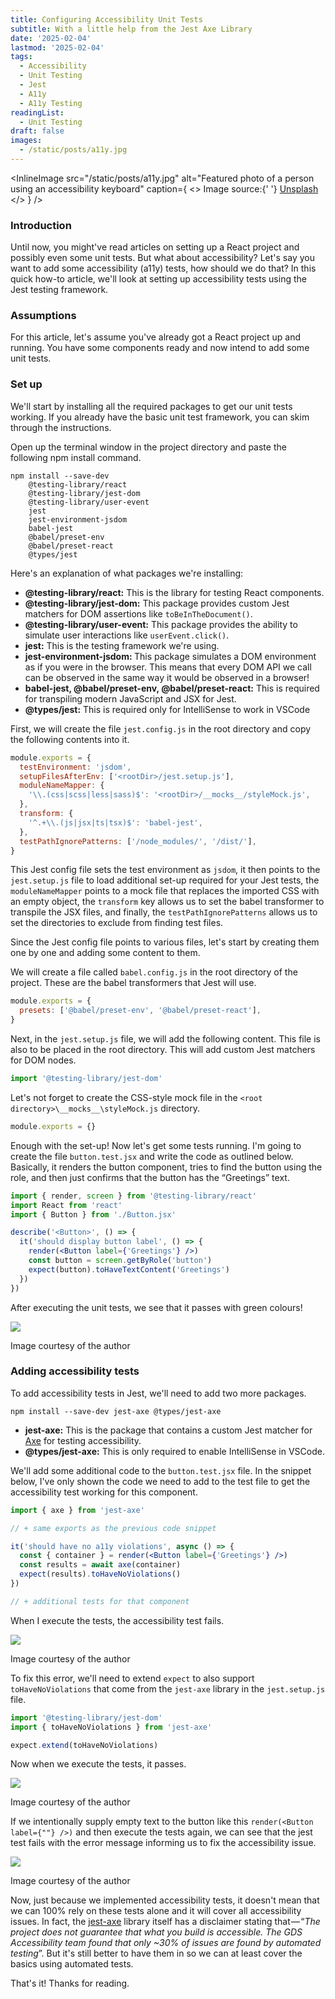 ```yaml
---
title: Configuring Accessibility Unit Tests
subtitle: With a little help from the Jest Axe Library
date: '2025-02-04'
lastmod: '2025-02-04'
tags:
  - Accessibility
  - Unit Testing
  - Jest
  - A11y
  - A11y Testing
readingList:
  - Unit Testing
draft: false
images:
  - /static/posts/a11y.jpg
---
```


<InlineImage
  src="/static/posts/a11y.jpg"
  alt="Featured photo of a person using an accessibility keyboard"
  caption={
    <>
      Image source:{' '}
      <a href="https://unsplash.com/photos/person-holding-black-plastic-case-HE1zW44Zm_Y">
        Unsplash
      </a>
    </>
  }
/>

### Introduction

Until now, you might've read articles on setting up a React project and possibly even some unit tests. But what about accessibility? Let's say you want to add some accessibility (a11y) tests, how should we do that? In this quick how-to article, we'll look at setting up accessibility tests using the Jest testing framework.

### Assumptions

For this article, let's assume you've already got a React project up and running. You have some components ready and now intend to add some unit tests.

### Set up

We'll start by installing all the required packages to get our unit tests working. If you already have the basic unit test framework, you can skim through the instructions.

Open up the terminal window in the project directory and paste the following npm install command.

```shell
npm install --save-dev
    @testing-library/react
    @testing-library/jest-dom
    @testing-library/user-event
    jest
    jest-environment-jsdom
    babel-jest
    @babel/preset-env
    @babel/preset-react
    @types/jest
```

Here's an explanation of what packages we're installing:

- **@testing-library/react:** This is the library for testing React components.
- **@testing-library/jest-dom:** This package provides custom Jest matchers for DOM assertions like `toBeInTheDocument()`.
- **@testing-library/user-event:** This package provides the ability to simulate user interactions like `userEvent.click()`.
- **jest:** This is the testing framework we're using.
- **jest-environment-jsdom:&#x20;**&#x54;his package simulates a DOM environment as if you were in the browser. This means that every DOM API we call can be observed in the same way it would be observed in a browser!
- **babel-jest, @babel/preset-env, @babel/preset-react:** This is required for transpiling modern JavaScript and JSX for Jest.
- **@types/jest:** This is required only for IntelliSense to work in VSCode

First, we will create the file `jest.config.js` in the root directory and copy the following contents into it.

```js
module.exports = {
  testEnvironment: 'jsdom',
  setupFilesAfterEnv: ['<rootDir>/jest.setup.js'],
  moduleNameMapper: {
    '\\.(css|scss|less|sass)$': '<rootDir>/__mocks__/styleMock.js',
  },
  transform: {
    '^.+\\.(js|jsx|ts|tsx)$': 'babel-jest',
  },
  testPathIgnorePatterns: ['/node_modules/', '/dist/'],
}
```

This Jest config file sets the test environment as `jsdom`, it then points to the `jest.setup.js` file to load additional set-up required for your Jest tests, the `moduleNameMapper` points to a mock file that replaces the imported CSS with an empty object, the `transform` key allows us to set the babel transformer to transpile the JSX files, and finally, the `testPathIgnorePatterns` allows us to set the directories to exclude from finding test files.

Since the Jest config file points to various files, let's start by creating them one by one and adding some content to them.

We will create a file called `babel.config.js` in the root directory of the project. These are the babel transformers that Jest will use.

```js
module.exports = {
  presets: ['@babel/preset-env', '@babel/preset-react'],
}
```

Next, in the `jest.setup.js` file, we will add the following content. This file is also to be placed in the root directory. This will add custom Jest matchers for DOM nodes.

```js
import '@testing-library/jest-dom'
```

Let's not forget to create the CSS-style mock file in the `<root directory>\__mocks__\styleMock.js` directory.

```js
module.exports = {}
```

Enough with the set-up! Now let's get some tests running. I'm going to create the file `button.test.jsx` and write the code as outlined below. Basically, it renders the button component, tries to find the button using the role, and then just confirms that the button has the “Greetings” text.

```jsx
import { render, screen } from '@testing-library/react'
import React from 'react'
import { Button } from './Button.jsx'

describe('<Button>', () => {
  it('should display button label', () => {
    render(<Button label={'Greetings'} />)
    const button = screen.getByRole('button')
    expect(button).toHaveTextContent('Greetings')
  })
})
```

After executing the unit tests, we see that it passes with green colours!

![](/static/posts/1_hhUYzQt9XKjrd-vrY3KdOg.png)

Image courtesy of the author

<GoogleAds adLayout="Responsive" />

### Adding accessibility tests

To add accessibility tests in Jest, we'll need to add two more packages.

```shell
npm install --save-dev jest-axe @types/jest-axe
```

- **jest-axe:** This is the package that contains a custom Jest matcher for [Axe](https://github.com/dequelabs/axe-core) for testing accessibility.
- **@types/jest-axe:** This is only required to enable IntelliSense in VSCode.

We'll add some additional code to the `button.test.jsx` file. In the snippet below, I've only shown the code we need to add to the test file to get the accessibility test working for this component.

```jsx
import { axe } from 'jest-axe'

// + same exports as the previous code snippet

it('should have no a11y violations', async () => {
  const { container } = render(<Button label={'Greetings'} />)
  const results = await axe(container)
  expect(results).toHaveNoViolations()
})

// + additional tests for that component
```

When I execute the tests, the accessibility test fails.

![](/static/posts/1_Dc_qzFMLJ3C34JZpYJezyw.png)

Image courtesy of the author

To fix this error, we'll need to extend `expect` to also support `toHaveNoViolations` that come from the `jest-axe` library in the `jest.setup.js` file.

```js
import '@testing-library/jest-dom'
import { toHaveNoViolations } from 'jest-axe'

expect.extend(toHaveNoViolations)
```

Now when we execute the tests, it passes.

![](/static/posts/1_R8GDlVkJaKhXCtGCD7_NRw.png)

Image courtesy of the author

If we intentionally supply empty text to the button like this `render(<Button label={""} />)` and then execute the tests again, we can see that the jest test fails with the error message informing us to fix the accessibility issue.

![](/static/posts/1_WmZu0E7Qbqw2e2MmS7sj7g.png)

Image courtesy of the author

Now, just because we implemented accessibility tests, it doesn't mean that we can 100% rely on these tests alone and it will cover all accessibility issues. In fact, the [jest-axe](https://www.npmjs.com/package/jest-axe) library itself has a disclaimer stating that — “_The project does not guarantee that what you build is accessible. The GDS Accessibility team found that only \~30% of issues are found by automated testing_”. But it's still better to have them in so we can at least cover the basics using automated tests.

That's it! Thanks for reading.
